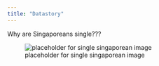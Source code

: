 ```yaml
---
title: "Datastory"
---
```


Why are Singaporeans single???

![placeholder for single singaporean image](https://www.nus.edu.sg/images/default-source/identity-images/NUS_logo_full-horizontal.jpg)


